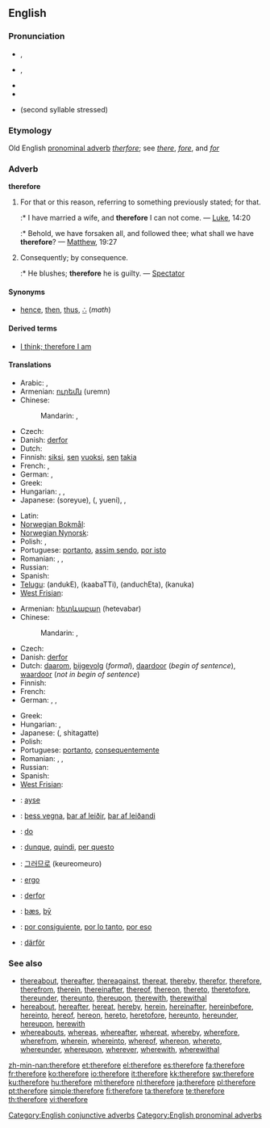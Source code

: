 ==English==

{{rank|rest|2|open|326|therefore|feet|lay|along}}

===Pronunciation===
* {{a|RP}} {{IPA|/ˈðɛəfɔː/}}, {{SAMPA|/"DE@fO:/}}
* {{a|GenAm}} {{IPA|/ˈðɛɹfɔɹ/}}, {{SAMPA|/"DErfOr/}}
* {{audio|en-us-therefore.ogg|Audio (US)}}
* {{hyphenation|there|fore}}
* {{homophones|therefor}} (second syllable stressed)

===Etymology===
Old English [[pronominal adverb]] ''[[therfore]]''; see ''[[there]]'', ''[[fore]]'', and ''[[for]]''

===Adverb===
'''therefore'''

# For that or this reason, referring to something previously stated; for that.
#:* I have married a wife, and '''therefore''' I can not come. — [[Luke]], 14:20
#:* Behold, we have forsaken all, and followed thee; what shall we have '''therefore'''? — [[Matthew]], 19:27
# Consequently; by consequence.
#:* He blushes; '''therefore''' he is guilty. — [[Spectator]]

====Synonyms====
* {{i-c|consequently}} [[hence]], [[then]], [[thus]], [[∴]] (''math'')

====Derived terms====
* [[I think; therefore I am]]

====Translations====
{{trans-top|for that or this reason, referring to something previously stated; for that}}
* Arabic: {{t|ar|لذلك|tr=li-dhaalika}},  {{t|ar|لهذا|tr=li-haadhaa}}
* Armenian: [[ուրեմն]] (uremn)
* Chinese:
*: Mandarin: {{t-|cmn|所以|tr=suǒyǐ|sc=Hani}},  {{t-|cmn|因此|tr=yīncǐ|sc=Hani}}
* Czech: {{t+|cs|proto}}
* Danish: [[derfor]]
* Dutch: {{t+|nl|daarom}}
* Finnish: [[siksi]], [[se#Finnish|sen]] [[vuoksi]], [[se#Finnish|sen]] [[takia]]
* French: {{t+|fr|donc}},  {{t|fr|pour ça}}
* German: {{t+|de|deswegen}},  {{t+|de|deshalb}}
* Greek: {{t+|el|επομένως|tr=epoménos}}
* Hungarian: {{t+|hu|azért}}, {{t+|hu|ezért}},  {{t+|hu|emiatt}}
* Japanese: {{Jpan|[[それゆえ]]}} (soreyue), {{Jpan|[[故に]]}} ({{Jpan|[[ゆえに]]}}, yueni),  {{t|ja|ですから|tr=desu kara}},  {{t|ja|従って|tr=shitagatte}}
{{trans-mid}}
* Latin: {{t+|la|ergo}}
* [[Norwegian Bokmål]]: {{tø|nb|derfor}}
* [[Norwegian Nynorsk]]: {{t-|nn|difor|xs=Norwegian Nynorsk}}
* Polish: {{t|pl|więc}},  {{t|pl|zatem}}
* Portuguese: [[portanto]], [[assim sendo]], [[por isto]]
* Romanian: {{t+|ro|deci}}, {{t+|ro|aşadar}}, {{t-|ro|prin urmare}}
* Russian: {{t+|ru|поэтому|tr=poétomu}}
* Spanish: {{t-|es|por eso}}
* [[Telugu]]: {{t|te|అందుకే}} (andukE), {{t|te|కాబట్టి}} (kaabaTTi), {{t|te|అందుచేత}} (anduchEta), {{t|te|కనుక}} (kanuka)
* [[West Frisian]]: {{t|fy|dêrom|xs=West Frisian}}
{{trans-bottom}}

{{trans-top|consequently; by consequence}}
* Armenian: [[հետևաբար]] (hetevabar)
* Chinese:
*: Mandarin: {{t-|cmn|所以|tr=suǒyǐ|sc=Hani}},  {{t-|cmn|因此|tr=yīncǐ|sc=Hani}}
* Czech: {{t+|cs|proto}}
* Danish: [[derfor]]
* Dutch: [[daarom]], [[bijgevolg]] (''formal''), [[daardoor]] (''begin of sentence''), [[waardoor]] (''not in begin of sentence'')
* Finnish: {{t+|fi|siksi}}
* French: {{t|fr|par conséquent}}
* German: {{t+|de|deswegen}},  {{t+|de|deshalb}},  {{t+|de|darum}}
{{trans-mid}}
* Greek: {{t+|el|επομένως|tr=epoménos}}
* Hungarian: {{t-|hu|következésképpen}}, {{t+|hu|tehát}}
* Japanese: {{Jpan|[[従って]]}} ({{Jpan|[[したがって]]}}, shitagatte)
* Polish: {{t|pl|więc}}
* Portuguese: [[portanto]], [[consequentemente]]
* Romanian: {{t+|ro|deci}}, {{t+|ro|aşadar}}, {{t-|ro|prin urmare}}
* Russian: {{t-|ru|следовательно|tr=slédovatel'no}}
* Spanish: {{t-|es|por eso}}
* [[West Frisian]]: {{t|fy|dêrom|xs=West Frisian}}
{{trans-bottom}}

{{checktrans-top}}
* {{ttbc|Crimean Tatar}}: [[ayse]]
* {{ttbc|Icelandic}}: [[þess vegna]], [[þar af leiðir]], [[þar af leiðandi]]
* {{ttbc|Ido}}: [[do]]
* {{ttbc|Italian}}: [[dunque]], [[quindi]], [[per questo]]
{{trans-mid}}
* {{ttbc|Korean}}: [[그러므로]] (keureomeuro)
* {{ttbc|Latin}}: [[ergo]]
* {{ttbc|Norwegian}}: [[derfor]]
* {{ttbc|Old English}}: [[þæs]], [[þy|þȳ]]
* {{ttbc|Spanish}}: [[por consiguiente]], [[por lo tanto]], [[por eso]]
* {{ttbc|Swedish}}: [[därför]]
{{trans-bottom}}

===See also===
* [[thereabout]], [[thereafter]], [[thereagainst]], [[thereat]], [[thereby]], [[therefor]], [[therefore]], [[therefrom]], [[therein]], [[thereinafter]], [[thereof]], [[thereon]], [[thereto]], [[theretofore]], [[thereunder]], [[thereunto]], [[thereupon]], [[therewith]], [[therewithal]]
* [[hereabout]], [[hereafter]], [[hereat]], [[hereby]], [[herein]], [[hereinafter]], [[hereinbefore]], [[hereinto]], [[hereof]], [[hereon]], [[hereto]], [[heretofore]], [[hereunto]], [[hereunder]], [[hereupon]], [[herewith]]
* [[whereabouts]], [[whereas]], [[whereafter]], [[whereat]], [[whereby]], [[wherefore]], [[wherefrom]], [[wherein]], [[whereinto]], [[whereof]], [[whereon]], [[whereto]], [[whereunder]], [[whereupon]], [[wherever]], [[wherewith]], [[wherewithal]]

[[Category:English conjunctive adverbs]]
[[Category:English pronominal adverbs]]

[[zh-min-nan:therefore]]
[[et:therefore]]
[[el:therefore]]
[[es:therefore]]
[[fa:therefore]]
[[fr:therefore]]
[[ko:therefore]]
[[io:therefore]]
[[it:therefore]]
[[kk:therefore]]
[[sw:therefore]]
[[ku:therefore]]
[[hu:therefore]]
[[ml:therefore]]
[[nl:therefore]]
[[ja:therefore]]
[[pl:therefore]]
[[pt:therefore]]
[[simple:therefore]]
[[fi:therefore]]
[[ta:therefore]]
[[te:therefore]]
[[th:therefore]]
[[vi:therefore]]